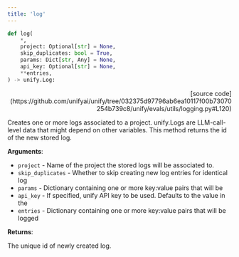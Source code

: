 ```yaml
---
title: 'log'
---
```


```python
def log(
    *,
    project: Optional[str] = None,
    skip_duplicates: bool = True,
    params: Dict[str, Any] = None,
    api_key: Optional[str] = None,
    **entries,
) -> unify.Log:
```

<p align="right">[source code](https://github.com/unifyai/unify/tree/032375d97796ab6ea10117f00b73070254b739c8/unify/evals/utils/logging.py#L120)</p>

Creates one or more logs associated to a project. unify.Logs are LLM-call-level data
that might depend on other variables. This method returns the id of the new
stored log.

**Arguments**:

- `project` - Name of the project the stored logs will be associated to.
- `skip_duplicates` - Whether to skip creating new log entries for identical log
- `params` - Dictionary containing one or more key:value pairs that will be
- `api_key` - If specified, unify API key to be used. Defaults to the value in the
- `entries` - Dictionary containing one or more key:value pairs that will be logged



**Returns**:

The unique id of newly created log.